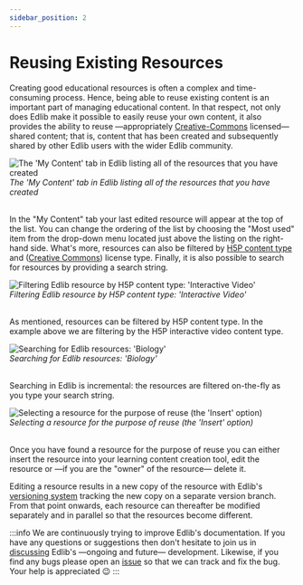 ```yaml
---
sidebar_position: 2
---
```


# Reusing Existing Resources

Creating good educational resources is often a complex and time-consuming process. Hence, being able to reuse existing content is an important part of managing educational content. In that respect, not only does Edlib make it possible to easily reuse your own content, it also provides the ability to reuse &mdash;appropriately [Creative-Commons](https://creativecommons.org/) licensed&mdash; shared content; that is, content that has been created and subsequently shared by other Edlib users with the wider Edlib community.

<div class="text--center">
    <img class="edlib-image" alt="The 'My Content' tab in Edlib listing all of the resources that you have created" src="/img/reuse-resource-1.png" />
    <br/>
    <em>The 'My Content' tab in Edlib listing all of the resources that you have created</em>
    <br/>
    <br/>
</div>

In the "My Content" tab your last edited resource will appear at the top of the list. You can change the ordering of the list by choosing the "Most used" item from the drop-down menu located just above the listing on the right-hand side. What's more, resources can also be filtered by [H5P content type](https://h5p.org/content-types-and-applications) and ([Creative Commons](https://creativecommons.org/licenses/)) license type. Finally, it is also possible to search for resources by providing a search string.

<div class="text--center">
    <img class="edlib-image" alt="Filtering Edlib resource by H5P content type: 'Interactive Video'" src="/img/reuse-resource-2.png" />
    <br/>
    <em>Filtering Edlib resource by H5P content type: 'Interactive Video'</em>
    <br/>
    <br/>
</div>

As mentioned, resources can be filtered by H5P content type. In the example above we are filtering by the H5P interactive video content type.

<div class="text--center">
    <img class="edlib-image" alt="Searching for Edlib resources: 'Biology'" src="/img/reuse-resource-3.png" />
    <br/>
    <em>Searching for Edlib resources: 'Biology'</em>
    <br/>
    <br/>
</div>

Searching in Edlib is incremental: the resources are filtered on-the-fly as you type your search string. 

<div class="text--center">
    <img class="edlib-image" alt="Selecting a resource for the purpose of reuse (the 'Insert' option)" src="/img/reuse-resource-5.png" />
    <br/>
    <em>Selecting a resource for the purpose of reuse (the 'Insert' option)</em>
    <br/>
    <br/>
</div>

Once you have found a resource for the purpose of reuse you can either insert the resource into your learning content creation tool, edit the resource or &mdash;if you are the "owner" of the resource&mdash; delete it.

Editing a resource results in a new copy of the resource with Edlib's [versioning system](/docs/product/features#resource-versioning) tracking the new copy on a separate version branch. From that point onwards, each resource can thereafter be modified separately and in parallel so that the resources become different.

:::info 
We are continuously trying to improve Edlib's documentation. If you have any questions or suggestions then don't hesitate to join us in [discussing](https://github.com/cerpus/Edlib/discussions/7) Edlib's &mdash;ongoing and future&mdash; development. Likewise, if you find any bugs please open an [issue](https://github.com/cerpus/Edlib/issues) so that we can track and fix the bug. Your help is appreciated :wink:
:::